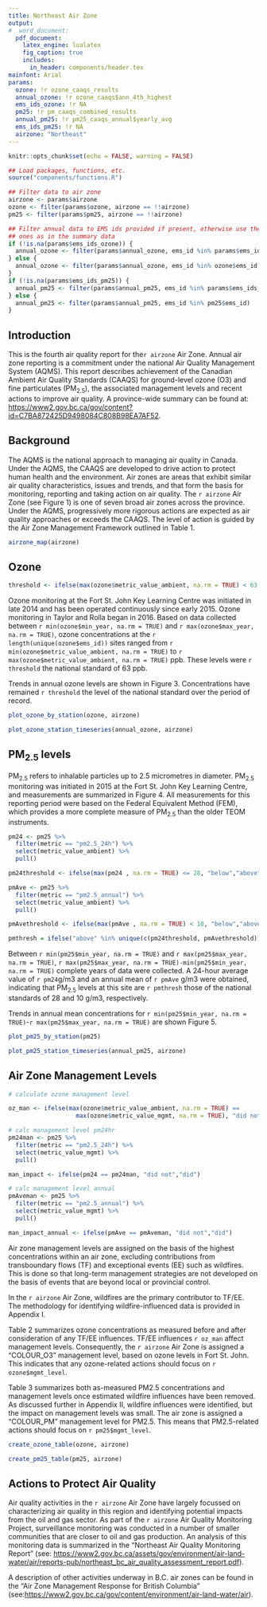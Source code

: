 ```yaml
---
title: Northeast Air Zone
output: 
#  word_document: 
  pdf_document:
    latex_engine: lualatex
    fig_caption: true
    includes:
      in_header: components/header.tex
mainfont: Arial
params:
  ozone: !r ozone_caaqs_results
  annual_ozone: !r ozone_caaqs$ann_4th_highest
  ems_ids_ozone: !r NA
  pm25: !r pm_caaqs_combined_results
  annual_pm25: !r pm25_caaqs_annual$yearly_avg
  ems_ids_pm25: !r NA
  airzone: "Northeast"
---
```


<!-- Load functions, filter data to airzone -->

```r
knitr::opts_chunk$set(echo = FALSE, warning = FALSE)

## Load packages, functions, etc.
source("components/functions.R")

## Filter data to air zone
airzone <- params$airzone
ozone <- filter(params$ozone, airzone == !!airzone)
pm25 <- filter(params$pm25, airzone == !!airzone)

## Filter annual data to EMS ids provided if present, otherwise use the same
## ones as in the summary data
if (!is.na(params$ems_ids_ozone)) {
  annual_ozone <- filter(params$annual_ozone, ems_id %in% params$ems_ids_ozone)
} else {
  annual_ozone <- filter(params$annual_ozone, ems_id %in% ozone$ems_id)
}
if (!is.na(params$ems_ids_pm25)) {
  annual_pm25 <- filter(params$annual_pm25, ems_id %in% params$ems_ids_pm25)
} else {
  annual_pm25 <- filter(params$annual_pm25, ems_id %in% pm25$ems_id)
}

```

## Introduction

This is the fourth air quality report for the`r airzone` Air Zone. Annual air zone reporting is a commitment under the national Air Quality Management System (AQMS). This report describes achievement of the Canadian Ambient Air Quality Standards (CAAQS) for ground-level ozone (O3) and fine particulates (PM~2.5~), the associated management levels and recent actions to improve air quality. A province-wide summary can be found at: <https://www2.gov.bc.ca/gov/content?id=C7BA872425D9498084C808B98EA7AF52>.


## Background

The AQMS is the national approach to managing air quality in Canada. Under the AQMS, the CAAQS are developed to drive action to protect human health and the environment. Air zones are areas that exhibit similar air quality characteristics, issues and trends, and that form the basis for monitoring, reporting and taking action on air quality. The `r airzone` Air Zone (see Figure 1) is one of seven broad air zones across the province. Under the AQMS, progressively more rigorous actions are expected as air quality approaches or exceeds the CAAQS. The level of action is guided by the Air Zone Management Framework outlined in Table 1. 

<!-- Airzone map-->

```r

airzone_map(airzone)

```

## Ozone

```r

threshold <- ifelse(max(ozone$metric_value_ambient, na.rm = TRUE) < 63, "below","above")

```


Ozone monitoring at the Fort St. John Key Learning Centre was initiated in late 2014 and has been operated continuously since early 2015. Ozone monitoring in Taylor and Rolla began in 2016. Based on data collected between `r min(ozone$min_year, na.rm = TRUE)` and `r max(ozone$max_year, na.rm = TRUE)`, ozone concentrations at the `r length(unique(ozone$ems_id))` sites ranged from 
`r min(ozone$metric_value_ambient, na.rm = TRUE)` to `r max(ozone$metric_value_ambient, na.rm = TRUE)` ppb. These levels were `r threshold` the national standard of 63 ppb. 

Trends in annual ozone levels are shown in Figure 3. Concentrations have remained `r threshold` the level of the national standard over the period of record. 

<!-- Ozone by station -->

```r
plot_ozone_by_station(ozone, airzone)

```

<!-- Annual trends in ozone concentrations -->

```r

plot_ozone_station_timeseries(annual_ozone, airzone)

```

## PM$_{2.5}$ levels

PM~2.5~ refers to inhalable particles up to 2.5 micrometres in diameter. PM~2.5~ monitoring was initiated in 2015 at the Fort St. John Key Learning Centre, and measurements are summarized in Figure 4. All measurements for this reporting period were based on the Federal Equivalent Method (FEM), which provides a more complete measure of PM~2.5~ than the older TEOM instruments. 

```r
pm24 <- pm25 %>%
  filter(metric == "pm2.5_24h") %>%
  select(metric_value_ambient) %>%
  pull()

pm24threshold <- ifelse(max(pm24 , na.rm = TRUE) <= 28, "below","above")

pmAve <- pm25 %>%
  filter(metric == "pm2.5_annual") %>%
  select(metric_value_ambient) %>%
  pull()

pmAvethreshold <- ifelse(max(pmAve , na.rm = TRUE) < 10, "below","above")

pmthresh = ifelse("above" %in% unique(c(pm24threshold, pmAvethreshold)), "above", "below")

```


Between `r min(pm25$min_year, na.rm = TRUE)` and `r max(pm25$max_year, na.rm = TRUE)`, `r max(pm25$max_year, na.rm = TRUE)-min(pm25$min_year, na.rm = TRUE)` complete years of data were collected.  A 24-hour average value of `r pm24`g/m3 and an annual mean of `r pmAve` g/m3 were obtained,  indicating that PM~2.5~ levels at this site are `r pmthresh` those of the national standards of 28 and 10 g/m3, respectively. 


Trends in annual mean concentrations for `r min(pm25$min_year, na.rm = TRUE)`-`r max(pm25$max_year, na.rm = TRUE)` are shown Figure 5. 

<!-- PM2.5 by station -->

```r
plot_pm25_by_station(pm25)
```

<!-- PM Annual trends in PM 2.5 -->

```r
plot_pm25_station_timeseries(annual_pm25, airzone)
```

## Air Zone Management Levels

```r

# calculate ozone management level 

oz_man <- ifelse(max(ozone$metric_value_ambient, na.rm = TRUE) == 
                   max(ozone$metric_value_mgmt, na.rm = TRUE), "did not","dd")

# calc management level pm24hr
pm24man <- pm25 %>%
  filter(metric == "pm2.5_24h") %>%
  select(metric_value_mgmt) %>%
  pull()

man_impact <- ifelse(pm24 == pm24man, "did not","did")

# calc management level annual 
pmAveman <- pm25 %>%
  filter(metric == "pm2.5_annual") %>%
  select(metric_value_mgmt) %>%
  pull()

man_impact_annual <- ifelse(pmAve == pmAveman, "did not","did")

```


Air zone management levels are assigned on the basis of the highest concentrations within an air zone, excluding contributions from transboundary flows (TF) and exceptional events (EE) such as wildfires. This is done so that long-term management strategies are not developed on the basis of events that are beyond local or provincial control. 

In the `r airzone` Air Zone, wildfires are the primary contributor to TF/EE. The methodology for identifying wildfire-influenced data is provided in Appendix I. 

Table 2 summarizes ozone concentrations as measured before and after consideration of any TF/EE influences. TF/EE influences `r oz_man` affect management levels. Consequently, the `r airzone`  Air Zone is assigned a "COLOUR_O3" management level, based on ozone levels in Fort St. John. This indicates that any ozone-related actions should focus on `r ozone$mgmt_level`.

Table 3 summarizes both as-measured PM2.5 concentrations and management levels once estimated wildfire influences have been removed. As discussed further in Appendix II, wildfire influences were identified, but the impact on management levels was small. The air zone is assigned a "COLOUR_PM" management level for PM2.5. This means that PM2.5-related actions should focus on `r pm25$mgmt_level `.

<!-- Summary of ozone concentrations as measured and air zone management levels -->

```r
create_ozone_table(ozone, airzone)
```

<!-- Summary of PM2.5 concentrations as measured and air zone management levels -->

```r
create_pm25_table(pm25, airzone)
```

## Actions to Protect Air Quality


Air quality activities in the `r airzone` Air Zone have largely focussed on characterizing air quality in this region and identifying potential impacts from the oil and gas sector. As part of the `r airzone` Air Quality Monitoring Project, surveillance monitoring was conducted in a number of smaller communities that are closer to oil and gas production. An analysis of this monitoring data is summarized in the "Northeast Air Quality Monitoring Report" (see: <https://www2.gov.bc.ca/assets/gov/environment/air-land-water/air/reports-pub/northeast_bc_air_quality_assessment_report.pdf>). 

A description of other activities underway in B.C. air zones can be found in the "Air Zone Management Response for British Columbia" (see:<https://www2.gov.bc.ca/gov/content/environment/air-land-water/air>). 


